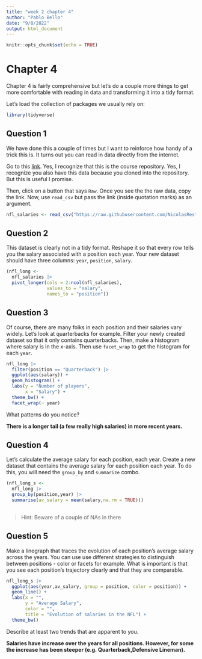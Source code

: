 ```yaml
---
title: "week 2 chapter 4"
author: "Pablo Bello"
date: "9/8/2022"
output: html_document
---
```


```r
knitr::opts_chunk$set(echo = TRUE)
```
# Chapter 4

Chapter 4 is fairly comprehensive but let's do a couple more things to get more comfortable with reading in data and transforming it into a tidy format. 

Let's load the collection of packages we usually rely on: 


```r
library(tidyverse)
```


## Question 1 

We have done this a couple of times but I want to reinforce how handy of a trick this is. It turns out you can read in data directly from the internet. 

Go to this [link](https://github.com/NicolasRestrep/223_course/blob/main/Data/nfl_salaries.csv). Yes, I recognize that this is the course repository. Yes, I recognize you also have this data because you cloned into the repository. But this is useful I promise. 

Then, click on a button that says `Raw`. Once you see the the raw data, copy the link. Now, use `read_csv` but pass the link (inside quotation marks) as an argument.

```r
nfl_salaries <- read_csv("https://raw.githubusercontent.com/NicolasRestrep/223_course/main/Data/nfl_salaries.csv")
```



## Question 2 

This dataset is clearly not in a tidy format. Reshape it so that every row tells you the salary associated with a position each year. Your new dataset should have three columns: `year`, `position`, `salary`. 

```r

(nfl_long <- 
  nfl_salaries |> 
  pivot_longer(cols = 2:ncol(nfl_salaries),
               values_to = "salary",
               names_to = "position"))

```


## Question 3 

Of course, there are many folks in each position and their salaries vary widely. Let's look at quarterbacks for example. Filter your newly created dataset so that it only contains quarterbacks. Then, make a histogram where salary is in the x-axis. Then use `facet_wrap` to get the histogram for each `year`. 

```r
nfl_long |> 
  filter(position == "Quarterback") |> 
  ggplot(aes(salary)) +
  geom_histogram() +
  labs(y = "Number of players",
       x = "Salary") +
  theme_bw() +
  facet_wrap(~ year)
```


What patterns do you notice? 

**There is a longer tail (a few really high salaries) in more recent years.**

## Question 4 

Let's calculate the average salary for each position, each year. Create a new dataset that contains the average salary for each position each year. To do this, you will need the `group_by` and `summarize` combo. 

```r

(nfl_long_s <- 
  nfl_long |> 
  group_by(position,year) |> 
  summarise(av_salary = mean(salary,na.rm = TRUE)))
  
```


> Hint: Beware of a couple of NAs in there 

## Question 5 

Make a linegraph that traces the evolution of each position's average salary across the years. You can use use different strategies to distinguish between positions - color or facets for example. What is important is that you see each position's trajectory clearly and that they are comparable. 

```r
nfl_long_s |> 
  ggplot(aes(year,av_salary, group = position, color = position)) +
  geom_line() +
  labs(x = "",
       y = "Average Salary",
       color = "",
       title = "Evolution of salaries in the NFL") +
  theme_bw()

```

Describe at least two trends that are apparent to you. 

**Salaries have increase over the years for all positions. However, for some the increase has been steeper (e.g. Quarterback,Defensive Lineman).** 

